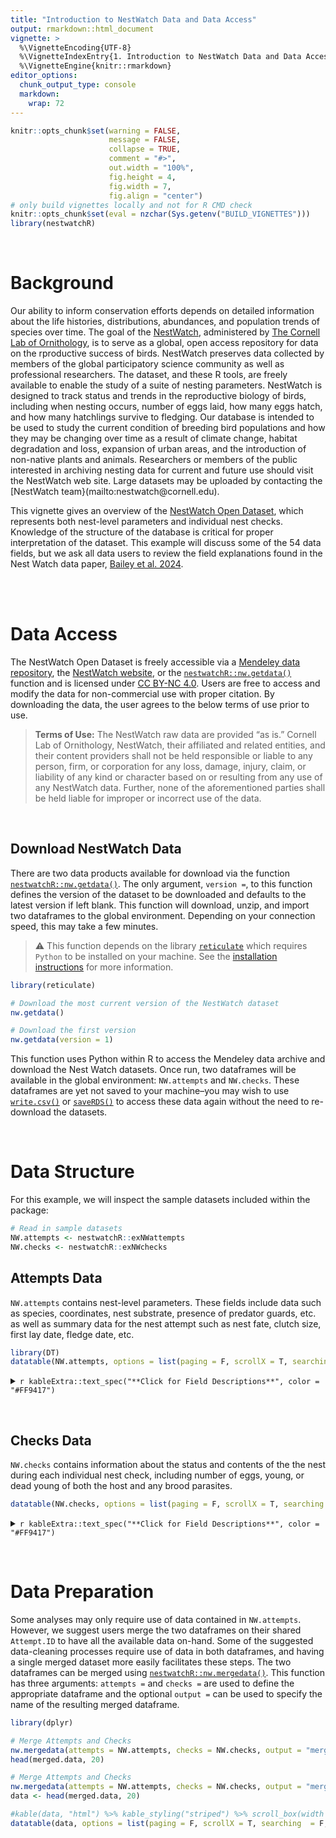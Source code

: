 ```yaml
---
title: "Introduction to NestWatch Data and Data Access"
output: rmarkdown::html_document
vignette: >
  %\VignetteEncoding{UTF-8}
  %\VignetteIndexEntry{1. Introduction to NestWatch Data and Data Access}
  %\VignetteEngine{knitr::rmarkdown}
editor_options: 
  chunk_output_type: console
  markdown: 
    wrap: 72
---
```


```r
knitr::opts_chunk$set(warning = FALSE, 
                      message = FALSE,
                      collapse = TRUE,
                      comment = "#>",
                      out.width = "100%",
                      fig.height = 4, 
                      fig.width = 7, 
                      fig.align = "center")
# only build vignettes locally and not for R CMD check
knitr::opts_chunk$set(eval = nzchar(Sys.getenv("BUILD_VIGNETTES")))
library(nestwatchR)
```

<br>

# Background {#background}

Our ability to inform conservation efforts
depends on detailed information about the life histories, distributions,
abundances, and population trends of species over time. The goal of the
[NestWatch](https://nestwatch.org), administered by [The Cornell
Lab of Ornithology](https://www.birds.cornell.edu/home/), is to serve as a global, open access repository for data on the rproductive success of birds. NestWatch preserves data collected by members of the global participatory science community
as well as professional researchers. The dataset, and these R tools, are freely available to enable the study of a suite of nesting parameters. NestWatch is designed to
track status and trends in the reproductive biology of birds, including
when nesting occurs, number of eggs laid, how many eggs hatch, and how
many hatchlings survive to fledging. Our database is intended to be used
to study the current condition of breeding bird populations and how they
may be changing over time as a result of climate change, habitat
degradation and loss, expansion of urban areas, and the introduction of
non-native plants and animals. Researchers or members of the public interested in archiving nesting data for current and future use should visit the NestWatch web site. Large datasets may be uploaded by contacting the [NestWatch team}(mailto:nestwatch@cornell.edu).

This vignette gives an overview of the [NestWatch Open
Dataset](https://data.mendeley.com/datasets/wjf794z7gc), which
represents both nest-level parameters and individual nest checks.
Knowledge of the structure of the database is critical for proper
interpretation of the dataset. This example will discuss some of the 54
data fields, but we ask all data users to review the field explanations
found in the Nest Watch data paper, [Bailey et al.
2024](https://doi.org/10.1002/ecy.4230).

<br> <br>

# Data Access {#access}

The NestWatch Open Dataset is freely accessible via a [Mendeley data
repository](https://data.mendeley.com/datasets/wjf794z7gc), the
[NestWatch
website](https://nestwatch.org/explore/nestwatch-open-dataset-downloads/),
or the
[`nestwatchR::nw.getdata()`](https://engagement-center.github.io/nestwatchR/reference/nw.getdata.html)
function and is licensed under [CC BY-NC
4.0](http://creativecommons.org/licenses/by-nc/4.0/?ref=chooser-v1).
Users are free to access and modify the data for non-commercial use with
proper citation. By downloading the data, the user agrees to the below
terms of use prior to use.

<blockquote>**Terms of Use:** The NestWatch raw data are provided “as
is.” Cornell Lab of Ornithology, NestWatch, their affiliated and related
entities, and their content providers shall not be held responsible or
liable to any person, firm, or corporation for any loss, damage, injury,
claim, or liability of any kind or character based on or resulting from
any use of any NestWatch data. Further, none of the aforementioned
parties shall be held liable for improper or incorrect use of the
data.</blockquote>

<br>

## Download NestWatch Data

There are two data products available for download via the function
[`nestwatchR::nw.getdata()`](https://engagement-center.github.io/nestwatchR/reference/nw.getdata.html).
The only argument, `version =`, to this function defines the version of
the dataset to be downloaded and defaults to the latest version if left
blank. This function will download, unzip, and import two dataframes to
the global environment. Depending on your connection speed, this may
take a few minutes.

> ⚠️ This function depends on the library
> [`reticulate`](https://rstudio.github.io/reticulate/) which requires
> `Python` to be installed on your machine. See the [installation
> instructions](https://engagement-center.github.io/nestwatchR/index.html#installation-computer)
> for more information.

```r
library(reticulate)

# Download the most current version of the NestWatch dataset 
nw.getdata()

# Download the first version
nw.getdata(version = 1)

```

This function uses Python within R to access the Mendeley data archive
and download the Nest Watch datasets. Once run, two dataframes will be
available in the global environment: `NW.attempts` and `NW.checks`.
These dataframes are yet not saved to your machine--you may wish to use
[`write.csv()`](https://www.rdocumentation.org/packages/AlphaPart/versions/0.9.8/topics/write.csv)
or [`saveRDS()`](https://rdrr.io/r/base/readRDS.html) to access these
data again without the need to re-download the datasets.

<br>

# Data Structure

For this example, we will inspect the sample datasets included within
the package:

```r
# Read in sample datasets
NW.attempts <- nestwatchR::exNWattempts
NW.checks <- nestwatchR::exNWchecks
```

## Attempts Data

`NW.attempts` contains nest-level parameters. These fields include data
such as species, coordinates, nest substrate, presence of predator
guards, etc. as well as summary data for the nest attempt such as nest
fate, clutch size, first lay date, fledge date, etc.

```r
library(DT)
datatable(NW.attempts, options = list(paging = F, scrollX = T, searching  = F))
```

<details>

<summary>`r kableExtra::text_spec("**Click for Field Descriptions**", color = "#FF9417")`</summary>

-   **Attempt ID:** assigned; categorical; A unique identification
    assigned to individual nest attempts.
-   **Location ID:** assigned; categorical; A unique identification
    assigned to individual nest locations. May be repeated within and
    across years.
-   **Latitude:** participant provided; numeric; Nest coordinate in
    decimal degrees (NAD84).
-   **Longitude:** participant provided; numeric; Nest coordinate in
    decimal degrees (NAD84).
-   **Subnational Code:** categorical; assigned; The 2-letter country
    code joined with a hyphen to a 2-letter state/province code. Follows
    ISO 3166-2. Undefined represented as "XX-".
-   **Substrate Relationship:** participant provided; Position of the
    nest relative to the surface on which the nest is built. One of: in,
    on, under
-   **Substrate:** participant provided; categorical; The surface on
    which the nest is built.One of: nesbox (nest box/birdhouse), buildi
    (building or dwelling), poptow (post/pole or platform), cliled
    (cliff or rock), ltrcav (cavity in live tree branch), ssdtcv (cavity
    in snag/dead tree), ssdtre (dead tree branch), ltrbra (live tree
    branch), busshr (bush/shrub/cattails), ground (ground), floveg
    (floating vegetation), other.
-   **Substrate Other Description:** participant provided; text;
    Description (specified when Substrate is "other".
-   **Height m:** participant provided; numeric; Measurement of the
    height of the bottom of the nest from the ground (in meters).
-   **Cavity Entrance Diameter cm:** participant provided;Diameter of
    the entrance to the nest for cavity nests (in centimeters).
-   **Orientation:** participant provided; categorical; Compass
    direction that a nest hole entrance faces. One of: n, s, e, w, ne,
    se, sw, nw
-   **Elevation m:** participant provided; numeric; Elevation of nesting
    location above sea level as reported by the user (in meters).
-   **Habitat 1m:** participant provided; categorical; Habitat within 1
    meter of the nest. One of the following high level descriptors: ag
    (agricultural area), for (woodland/forest), grass (natural grassland
    and prairie), chap (shrubland and chaparral), des (desert), fw
    (fresh water), sw (salt water), beach (beach), tun (tundra), oth
    (other), human (human modified landscape). Or, if "human" was
    chosen, the user may optionally store one of these more specific
    descriptors instead: ry (yard, residential area), park (public
    park/green space), road (roadside), golf (golf course), pit (land
    fill/gravel pit/strip mine), cem (cemetery), com-ind
    (industrial/commercial center), pwrln (powerline corridor), campus
    (campus/schoolyard/churc h/hospital), airprt (airport), cmpgrd
    (campground), xmas (Christmas tree farm), orch-vin
    (orchard/vineyard), clrcut (recently clear cut area), burn (recently
    burned area).
-   **Habitat 100m:** participant provided; categorical; Habitat within
    100 meters of the nest. Same as Habitat 1m above
-   **Location Entry Technique:** assigned; Codes representing various
    methods for site creation with varying degrees of positional
    accuracy. These methods continue to evolve as online mapping
    technologies change. See
    [IV.B.4.e](https://doi.org/10.1002/ecy.4230) for descriptions and
    discussion of precision.
-   **Observer ID:** assigned; categorical; A unique code identifying
    the observer making the submission. Note that most observers will
    only have one Observer ID, but it is possible for one individual to
    create multiple accounts. It is not possible to identify
    participants with multiple Observer IDs.
-   **Species Code:** participant provided; categorical; Taxonomic code
    for the identity of the nesting species. See [eBird
    taxonomy](https://www.birds.cornell.edu/clementschecklist/download/)
    for more details.
-   **Species Name:** participant provided; categorical; Common name (in
    English) for the identity of the nesting species. See [eBird
    taxonomy](https://www.birds.cornell.edu/clementschecklist/download/)
    for more details.
-   **Year:** assigned; integer; Year in which the nest attempt started.
-   **Predator Guard:** participant provided; categorical; For nest
    attempts in boxes, this field indicates whether a device intended to
    prevent predation was attached to the nesting structure (i.e., a
    predator guard). If it contains "other" then Predator Guard Other
    should have a value. See [Bailey and Bonter
    2017](https://doi.org/10.1002/wsb.801) for more information on
    predator guard types. One or more of: baffle, cone, holeExtender,
    no, noelGuard, other.
-   **Predator Guard Other:** participant provided; text; Free text
    entered when "other" predator guard type is selected.
-   **First Lay Date:** participant provided; date; Date when first egg
    was laid.
-   **First Lay Date Estimated:** participant provided;binary; Whether
    the first lay date is estimated (1) or observed (0).
-   **Visited During Egg Laying:** participant provided; binary;
    Response to "Was the nest site visited during the egg laying
    period?" (1 = yes, 0 = no). This variable was originally intended to
    gauge the quality of the first egg date estimate during a time
    period when nest check data was not being collected (e.g., The
    Birdhouse Network). It was retained later for continuity even after
    nest checks were enabled because some participants may choose not to
    enter all of their nest checks. See Cooper 2014 for further detail.
-   **Hatch Date:** participant provided; date; Date when the first egg
    hatched.
-   **Hatch Date Estimated:** participant provided; binary; Whether the
    hatch date is estimated (1) or observed (0).
-   **Fledge Date:** participant provided; date; Date when the first
    young fledged (left the nest).
-   **Fledge Date Estimated:** participant provided; binary; Whether the
    fledge date is estimated (1) or observed (0).
-   **Young Fledged:** participant provided;integer; Total number of
    young that fledged.
-   **Clutch Size:** participant provided; integer; Maximum number of
    host eggs in the nest (not including eggs of brood parasites).
-   **Young Total:** participant provided; integer; Maximum number of
    young (alive and dead) of host species in the nest (i.e., hatched
    young). Does not include young of brood parasites.
-   **Unhatched Eggs:** participant provided; integer; Maximum number of
    host eggs that failed to hatch for individual nest attempts (not
    including eggs of brood parasites).
-   **Outcome:** participant provided; categorical; Fate of the nest
    attempt. categorical one of: f (failure), f1 (all young found dead
    in or nearby nest), f2 (all young disappeared from nest before
    fledge date; reason unknown), f3 (predator known to cause nest
    failure), f4 (only young of brood parasites fledged), f5 (invasive
    species management), f6 (no eggs hatched), f7 (failure due to nest
    takeover by another bird), s1 (at least one host young fledged), u1
    (unknown outcome), u2 (nest monitoring stopped prior to expected
    fledge date while nest was still active), u3 (no breeding behavior
    observed), i (inactive), n (not monitored).
-   **Attempt Entry Technique:** assigned; Indicates method of data
    entry used to initiate the nest attempt. As of 2022, the 3 modes of
    data entry include the NestWatch website (visits may have been
    entered via another method) value indicates various versions of
    "Web" entry), the mobile app (field value indicates various versions
    of "Mobile" entry), or bulk upload (field value indicates date of
    uploading into database).

</details>

<br>

## Checks Data

`NW.checks` contains information about the status and contents of the
the nest during each individual nest check, including number of eggs,
young, or dead young of both the host and any brood parasites.

```r
datatable(NW.checks, options = list(paging = F, scrollX = T, searching  = F, scrollY = "300px"))

```

<details>

<summary>`r kableExtra::text_spec("**Click for Field Descriptions**", color = "#FF9417")`</summary>

-   **Attempt ID:** assigned; categorical; See prior description.
-   **Visit ID:** assigned; categorical; Identifier assigned for
    individual visits to nest attempts. A nest attempt will have as many
    Visit ID values as there were nest checks reported for that attempt.
-   **Visit Datetime:** participant provided; datetime; The date and
    time that individual nests were visited. Time is stored for some
    entry modes but not all. Time may be to nearest hour for older data,
    or to the second for mobile-entered data. Time is stored in the
    user's local time zone (but time zone itself is not stored). See
    Visit Time Valid to determine if the time was stored during data
    entry.
-   **Visit Time Valid:** assigned; binary; Whether the time portion of
    the Visit Datetime column was stored and should be treated as the
    actual time of the visit (1 = yes, 0 = no).
-   **Nest Status:** participant provided; categorical; Condition of
    nest during each nest visit. One of: no (no nest), an (another bird
    nest, same site), cn (complete nest), dn (damaged nest), fn
    (flattened nest with fecal matter), in (incomplete nest), nn
    (non-avian nest), rn (nest removed, remover unknown).
-   **Adult Activity:** participant provided; categorical; Adult
    activity seen or heard near the nest during each nest visit. This
    can help determine if a nest was still active, particularly if the
    contents could not be seen directly. categorical One of: no (no
    adults seen or heard), aa (at/on, then flushed from nest), ba
    (building nest or carrying nest material), da (dead adult(s)), fa
    (feeding young at nest), ra (remained on the nest), va (vicinity of
    the nest).
-   **Young Status:** participant provided; categorical; Developmental
    stage of young during each nest visit. One of: no (no live young in
    nest), fy (fully feathered young), hy (hatching young), ny (naked
    young), py (partially feathered young), vy (vocal young, heard
    only), yy (young outside of box).
-   **Management Status:** participant provided; categorical; Management
    action taken by the nest monitor. One of: no (no management
    activity), am (avian competitor nest/eggs/young removed), bm (banded
    adults or young at nest), em (unhatched host eggs removed), nm (nest
    box management), pm (pest management [e.g., wasps, ants, mice,
    etc.]).
-   **Host Eggs Count:** participant provided; integer; Number of host
    eggs counted during a nest check. May be null if user did not
    provide information or was not able to count precisely. See also
    Host Eggs Present Uncounted.
-   **Host Eggs Present Uncounted:** participant provided; binary; The
    user may indicate that host eggs were present but the exact count is
    unknown. In this case, Host Eggs Present Uncounted will be set to 1.
    Nest checks where Host Eggs Count \> 0 or Host Eggs Present
    Uncounted = 1 may both be considered to have host eggs.
-   **Live Host Young Count:** participant provided; integer; Number of
    live host young counted during a nest check. May be null if user did
    not provide information or was not able to count precisely. See also
    Live Host Young Present Uncounted.
-   **Live Host Young Present Uncounted:** participant provided; binary;
    The user may indicate that live host young were present but the
    exact count is unknown. In this case, Live Host Young Present
    Uncounted will be set to 1. Nest checks where Live Host Young Count
    \> 0 or Live Host Young Present Uncounted = 1 may both be considered
    to have live host young.
-   **Dead Host Young Count:** participant provided; integer; Number of
    dead host young counted during a nest check. May be null if user did
    not provide information or was not able to count precisely. See also
    Dead Host Young Present Uncounted.
-   **Dead Host Young Present Uncounted:** participant provided; binary;
    The user may indicate that dead host young were present but the
    exact count is unknown. In this case, Dead Host Young Present
    Uncounted will be set to 1. Nest checks where Dead Host Young Count
    \> 0 or Dead Host Young Present Uncounted = 1 may both be considered
    to have dead host young.
-   **Brood Parasite Eggs Count:** participant provided; integer; Number
    of brood parasite eggs counted during a nest check. May be null if
    user did not provide information or was not able to count precisely.
    See also Brood Parasite Eggs Present Uncounted.
-   **Brood Parasite Eggs Present Uncounted:** participant provided;
    binary; The user may indicate that brood parasite eggs were present
    but the exact count is unknown. In this case, Brood Parasite Eggs
    Present Uncounted will be set to 1. Nest checks where Brood Parasite
    Eggs Count \> 0 or Brood Parasite Eggs Present Uncounted = 1 may
    both be considered to have brood parasite eggs.
-   **Brood Parasite Live Young Count:** participant provided; integer;
    Number of brood parasite live young counted during a nest check. May
    be null if user did not provide information or was not able to count
    precisely. See also Brood Parasite Live Young Present Uncounted.
-   **Brood Parasite Live Young Present Uncounted:** participant
    provided; binary; The user may indicate that brood parasite live
    young were present but the exact count is unknown. In this case,
    Brood Parasite Live Young Present Uncounted will be set to 1. Nest
    checks where Brood Parasite Live Young Count \> 0 or Brood Parasite
    Live Young Present Uncounted = 1 may both be considered to have live
    brood parasite young.
-   **Brood Parasite Dead Young Count:** participant provided; integer;
    Number of brood parasite dead young counted during a nest check. May
    be null if user did not provide information or was not able to count
    precisely. See also Brood Parasite Dead Young Present Uncounted.
-   **Brood Parasite Dead:** participant provided; binary; The user may
    indicate that brood parasite dead young were present. Young Present
    Uncounted but the exact count is unknown. In this case, Brood
    Parasite Dead Young Present Uncounted will be set to 1. Nest checks
    where Brood Parasite Dead Young Count \> 0 or Brood Parasite Dead
    Young Present Uncounted = 1 may both be considered to have dead
    brood parasite young.
-   **Visit Entry Technique:** assigned; text; Method of data entry that
    created this visit. As of 2022, the 3 modes of data entry include
    the NestWatch website (field value indicates various versions of
    "Web" entry), the mobile app (field value indicates various versions
    of "Mobile" entry), or bulk upload (field value indicates date of
    uploading into database).

</details>

<br>

# Data Preparation

Some analyses may only require use of data contained in `NW.attempts`.
However, we suggest users merge the two dataframes on their shared
`Attempt.ID` to have all the available data on-hand. Some of the
suggested data-cleaning processes require use of data in both
dataframes, and having a single merged dataset more easily facilitates
these steps. The two dataframes can be merged using
[`nestwatchR::nw.mergedata()`](https://engagement-center.github.io/nestwatchR/reference/nw.mergedata.html).
This function has three arguments: `attempts =` and `checks =` are used
to define the appropriate dataframe and the optional `output =` can be
used to specify the name of the resulting merged dataframe.

```r
library(dplyr)

# Merge Attempts and Checks
nw.mergedata(attempts = NW.attempts, checks = NW.checks, output = "merged.data")
head(merged.data, 20)
```

```r
# Merge Attempts and Checks
nw.mergedata(attempts = NW.attempts, checks = NW.checks, output = "merged.data")
data <- head(merged.data, 20)

#kable(data, "html") %>% kable_styling("striped") %>% scroll_box(width = "100%", height = "300px")
datatable(data, options = list(paging = F, scrollX = T, searching  = F, scrollY = "300px"))

```
